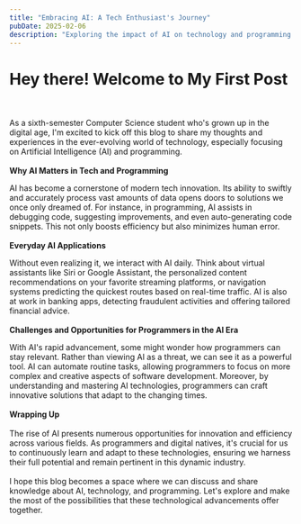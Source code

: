 ```yaml
---
title: "Embracing AI: A Tech Enthusiast's Journey"
pubDate: 2025-02-06
description: "Exploring the impact of AI on technology and programming from a digital native's perspective."
---
```


# Hey there! Welcome to My First Post <br/><br/>

As a sixth-semester Computer Science student who's grown up in the digital age, I'm excited to kick off this blog to share my thoughts and experiences in the ever-evolving world of technology, especially focusing on Artificial Intelligence (AI) and programming.
<br/><br/>
**Why AI Matters in Tech and Programming**

AI has become a cornerstone of modern tech innovation. Its ability to swiftly and accurately process vast amounts of data opens doors to solutions we once only dreamed of. For instance, in programming, AI assists in debugging code, suggesting improvements, and even auto-generating code snippets. This not only boosts efficiency but also minimizes human error.
<br/><br/>
**Everyday AI Applications**

Without even realizing it, we interact with AI daily. Think about virtual assistants like Siri or Google Assistant, the personalized content recommendations on your favorite streaming platforms, or navigation systems predicting the quickest routes based on real-time traffic. AI is also at work in banking apps, detecting fraudulent activities and offering tailored financial advice.
<br/><br/>
**Challenges and Opportunities for Programmers in the AI Era**

With AI's rapid advancement, some might wonder how programmers can stay relevant. Rather than viewing AI as a threat, we can see it as a powerful tool. AI can automate routine tasks, allowing programmers to focus on more complex and creative aspects of software development. Moreover, by understanding and mastering AI technologies, programmers can craft innovative solutions that adapt to the changing times.
<br/><br/>
**Wrapping Up**
<br/><br/>
The rise of AI presents numerous opportunities for innovation and efficiency across various fields. As programmers and digital natives, it's crucial for us to continuously learn and adapt to these technologies, ensuring we harness their full potential and remain pertinent in this dynamic industry. 
<br/><br/>
I hope this blog becomes a space where we can discuss and share knowledge about AI, technology, and programming. Let's explore and make the most of the possibilities that these technological advancements offer together.
